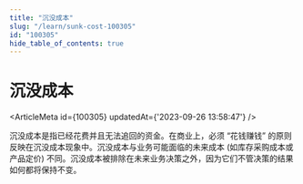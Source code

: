 ```yaml
---
title: "沉没成本"
slug: "/learn/sunk-cost-100305"
id: "100305"
hide_table_of_contents: true
---
```



# 沉没成本

<ArticleMeta id={100305} updatedAt={'2023-09-26 13:58:47'} />
<div className='border-solid border-b border-t-0 my-4 border-[var(--ifm-color-gray-300)]' />

沉没成本是指已经花费并且无法追回的资金。在商业上，必须 “花钱赚钱” 的原则反映在沉没成本现象中。沉没成本与业务可能面临的未来成本 (如库存采购成本或产品定价) 不同。沉没成本被排除在未来业务决策之外，因为它们不管决策的结果如何都将保持不变。
